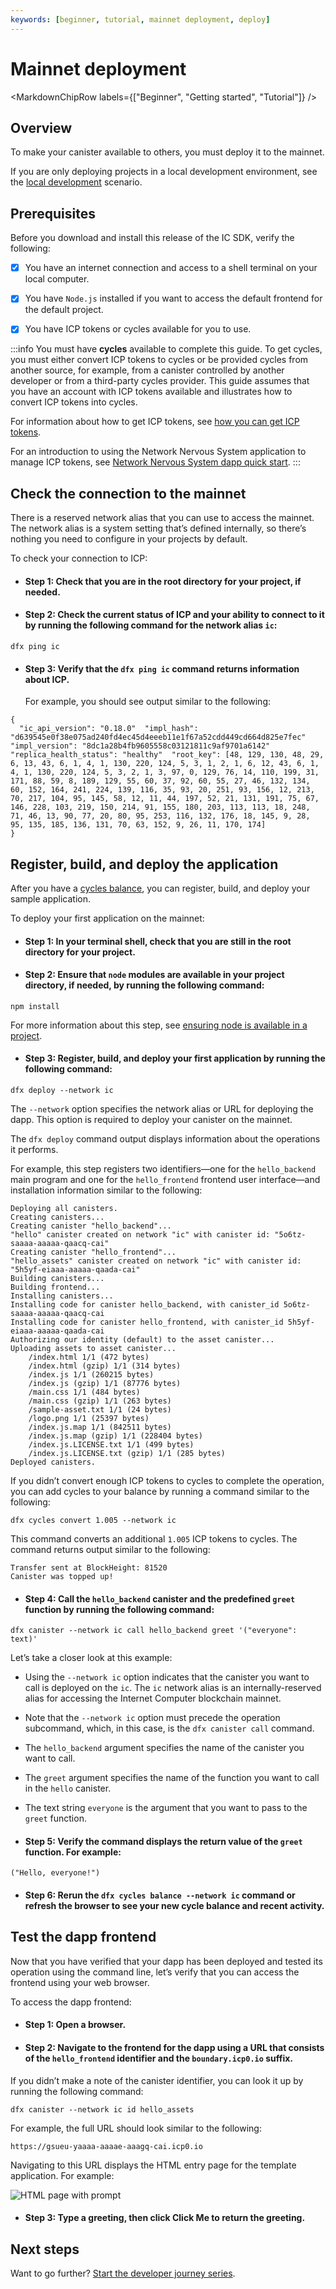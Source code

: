 ```yaml
---
keywords: [beginner, tutorial, mainnet deployment, deploy]
---
```




# Mainnet deployment

<MarkdownChipRow labels={["Beginner", "Getting started", "Tutorial"]} />

## Overview

To make your <GlossaryTooltip>canister</GlossaryTooltip> available to others, you must deploy it to the mainnet.

If you are only deploying projects in a local development environment, see the [local development](/docs/current/developer-docs/getting-started/deploy/local) scenario.

## Prerequisites

Before you download and install this release of the IC SDK, verify the following:

-   [x] You have an internet connection and access to a shell terminal on your local computer.

-   [x] You have `Node.js` installed if you want to access the default frontend for the default project.

-   [x] You have ICP tokens or <GlossaryTooltip>cycles</GlossaryTooltip> available for you to use.

:::info
You must have **cycles** available to complete this guide. To get cycles, you must either convert ICP tokens to cycles or be provided cycles from another source, for example, from a canister controlled by another developer or from a third-party cycles provider. This guide assumes that you have an account with ICP tokens available and illustrates how to convert ICP tokens into cycles.

For information about how to get ICP tokens, see [how you can get ICP tokens](/docs/current/developer-docs/defi/cycles/converting_icp_tokens_into_cycles).

For an introduction to using the Network Nervous System application to manage ICP tokens, see [Network Nervous System dapp quick start](/docs/current/developer-docs/daos/nns/nns-app-quickstart).
:::

## Check the connection to the mainnet

There is a reserved network alias that you can use to access the mainnet. The network alias is a system setting that’s defined internally, so there’s nothing you need to configure in your projects by default.

To check your connection to ICP:

- #### Step 1:  Check that you are in the root directory for your project, if needed.

- #### Step 2:  Check the current status of ICP and your ability to connect to it by running the following command for the network alias `ic`:

```
dfx ping ic
```

- #### Step 3:  Verify that the `dfx ping ic` command returns information about ICP.

    For example, you should see output similar to the following:
```
{
  "ic_api_version": "0.18.0"  "impl_hash": "d639545e0f38e075ad240fd4ec45d4eeeb11e1f67a52cdd449cd664d825e7fec"  "impl_version": "8dc1a28b4fb9605558c03121811c9af9701a6142"  "replica_health_status": "healthy"  "root_key": [48, 129, 130, 48, 29, 6, 13, 43, 6, 1, 4, 1, 130, 220, 124, 5, 3, 1, 2, 1, 6, 12, 43, 6, 1, 4, 1, 130, 220, 124, 5, 3, 2, 1, 3, 97, 0, 129, 76, 14, 110, 199, 31, 171, 88, 59, 8, 189, 129, 55, 60, 37, 92, 60, 55, 27, 46, 132, 134, 60, 152, 164, 241, 224, 139, 116, 35, 93, 20, 251, 93, 156, 12, 213, 70, 217, 104, 95, 145, 58, 12, 11, 44, 197, 52, 21, 131, 191, 75, 67, 146, 228, 103, 219, 150, 214, 91, 155, 180, 203, 113, 113, 18, 248, 71, 46, 13, 90, 77, 20, 80, 95, 253, 116, 132, 176, 18, 145, 9, 28, 95, 135, 185, 136, 131, 70, 63, 152, 9, 26, 11, 170, 174]
}
```

## Register, build, and deploy the application

After you have a [cycles balance](/docs/current/developer-docs/getting-started/cycles/cycles-faucet), you can register, build, and deploy your sample application.

To deploy your first application on the mainnet:

- #### Step 1:  In your terminal shell, check that you are still in the root directory for your project.

- #### Step 2:  Ensure that `node` modules are available in your project directory, if needed, by running the following command:

```
npm install
```

For more information about this step, see [ensuring node is available in a project](/docs/current/developer-docs/getting-started/install/#nodejs-is-not-properly-installed).

- #### Step 3:  Register, build, and deploy your first application by running the following command:

```
dfx deploy --network ic
```

The `--network` option specifies the network alias or URL for deploying the dapp. This option is required to deploy your canister on the mainnet.

The `dfx deploy` command output displays information about the operations it performs.

For example, this step registers two identifiers—one for the `hello_backend` main program and one for the `hello_frontend` frontend user interface—and installation information similar to the following:

```
Deploying all canisters.
Creating canisters...
Creating canister "hello_backend"...
"hello" canister created on network "ic" with canister id: "5o6tz-saaaa-aaaaa-qaacq-cai"
Creating canister "hello_frontend"...
"hello_assets" canister created on network "ic" with canister id: "5h5yf-eiaaa-aaaaa-qaada-cai"
Building canisters...
Building frontend...
Installing canisters...
Installing code for canister hello_backend, with canister_id 5o6tz-saaaa-aaaaa-qaacq-cai
Installing code for canister hello_frontend, with canister_id 5h5yf-eiaaa-aaaaa-qaada-cai
Authorizing our identity (default) to the asset canister...
Uploading assets to asset canister...
    /index.html 1/1 (472 bytes)
    /index.html (gzip) 1/1 (314 bytes)
    /index.js 1/1 (260215 bytes)
    /index.js (gzip) 1/1 (87776 bytes)
    /main.css 1/1 (484 bytes)
    /main.css (gzip) 1/1 (263 bytes)
    /sample-asset.txt 1/1 (24 bytes)
    /logo.png 1/1 (25397 bytes)
    /index.js.map 1/1 (842511 bytes)
    /index.js.map (gzip) 1/1 (228404 bytes)
    /index.js.LICENSE.txt 1/1 (499 bytes)
    /index.js.LICENSE.txt (gzip) 1/1 (285 bytes)
Deployed canisters.
```

If you didn’t convert enough ICP tokens to cycles to complete the operation, you can add cycles to your balance by running a command similar to the following:

```
dfx cycles convert 1.005 --network ic
```

This command converts an additional `1.005` ICP tokens to cycles. The command returns output similar to the following:

```
Transfer sent at BlockHeight: 81520
Canister was topped up!
```

- #### Step 4:  Call the `hello_backend` canister and the predefined `greet` function by running the following command:

```
dfx canister --network ic call hello_backend greet '("everyone": text)'
```

Let’s take a closer look at this example:

-   Using the `--network ic` option indicates that the canister you want to call is deployed on the `ic`. The `ic` network alias is an internally-reserved alias for accessing the Internet Computer blockchain mainnet.

-   Note that the `--network ic` option must precede the operation subcommand, which, in this case, is the `dfx canister call` command.

-   The `hello_backend` argument specifies the name of the canister you want to call.

-   The `greet` argument specifies the name of the function you want to call in the `hello` canister.

-   The text string `everyone` is the argument that you want to pass to the `greet` function.

- #### Step 5:  Verify the command displays the return value of the `greet` function. For example:

```
("Hello, everyone!")
```

- #### Step 6:  Rerun the `dfx cycles balance --network ic` command or refresh the browser to see your new cycle balance and recent activity.

## Test the dapp frontend

Now that you have verified that your dapp has been deployed and tested its operation using the command line, let’s verify that you can access the frontend using your web browser.

To access the dapp frontend:

- #### Step 1:  Open a browser.

- #### Step 2:  Navigate to the frontend for the dapp using a URL that consists of the `hello_frontend` identifier and the `boundary.icp0.io` suffix.

If you didn’t make a note of the canister identifier, you can look it up by running the following command:

```
dfx canister --network ic id hello_assets
```

For example, the full URL should look similar to the following:

```
https://gsueu-yaaaa-aaaae-aaagq-cai.icp0.io
```

Navigating to this URL displays the HTML entry page for the template application. For example:

![HTML page with prompt](_attachments/net-frontend-prompt.png)

- #### Step 3:  Type a greeting, then click **Click Me** to return the greeting.

## Next steps

Want to go further? [Start the developer journey series](/docs/current/tutorials/developer-journey/).
